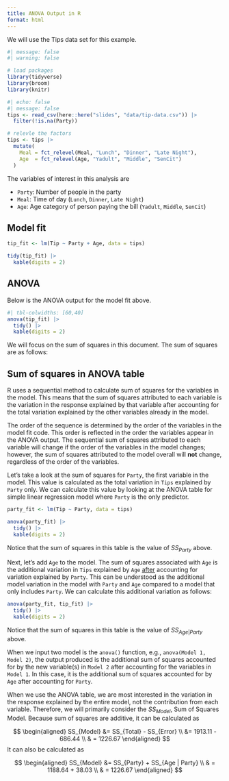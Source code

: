 ```yaml
---
title: ANOVA Output in R
format: html
---
```


We will use the Tips data set for this example.

```r
#| message: false
#| warning: false

# load packages
library(tidyverse)
library(broom)
library(knitr)
```

```r
#| echo: false
#| message: false
tips <- read_csv(here::here("slides", "data/tip-data.csv")) |>
  filter(!is.na(Party))

# relevle the factors
tips <- tips |>
  mutate(
    Meal = fct_relevel(Meal, "Lunch", "Dinner", "Late Night"),
    Age  = fct_relevel(Age, "Yadult", "Middle", "SenCit")
  )
```

The variables of interest in this analysis are

-   `Party`: Number of people in the party
-   `Meal`: Time of day (`Lunch`, `Dinner`, `Late Night`)
-   `Age`: Age category of person paying the bill (`Yadult`, `Middle`, `SenCit`)

## Model fit

```r
tip_fit <- lm(Tip ~ Party + Age, data = tips)

tidy(tip_fit) |>
  kable(digits = 2)
```

## ANOVA

Below is the ANOVA output for the model fit above.

```r
#| tbl-colwidths: [60,40]
anova(tip_fit) |>
  tidy() |>
  kable(digits = 2)
```

We will focus on the sum of squares in this document. The sum of squares are as follows:


```{=tex}
\begin{aligned}
&SS_{Party} = 1188.64 \\
&SS_{Age|Party} = 38.03 \\
&SS_{Error} = SS_{Residuals} = 686.44 \\
&SS_{Total} = 1913.11
\end{aligned}
```


## Sum of squares in ANOVA table

R uses a sequential method to calculate sum of squares for the variables in the model. This means that the sum of squares attributed to each variable is the variation in the response explained by that variable after accounting for the total variation explained by the other variables already in the model.

The order of the sequence is determined by the order of the variables in the model fit code. This order is reflected in the order the variables appear in the ANOVA output. The sequential sum of squares attributed to each variable will change if the order of the variables in the model changes; however, the sum of squares attributed to the model overall will **not** change, regardless of the order of the variables.

Let's take a look at the sum of squares for `Party`, the first variable in the model. This value is calculated as the total variation in `Tips` explained by `Party` only. We can calculate this value by looking at the ANOVA table for simple linear regression model where `Party` is the only predictor.

```r
party_fit <- lm(Tip ~ Party, data = tips)

anova(party_fit) |>
  tidy() |>
  kable(digits = 2)
```

Notice that the sum of squares in this table is the value of $SS_{Party}$ above.

Next, let's add `Age` to the model. The sum of squares associated with `Age` is the additional variation in `Tips` explained by `Age` <u>after</u> accounting for variation explained by `Party`. This can be understood as the additional model variation in the model with `Party` and `Age` compared to a model that only includes `Party`. We can calculate this additional variation as follows:

```r
anova(party_fit, tip_fit) |>
  tidy() |>
  kable(digits = 2)
```

Notice that the sum of squares in this table is the value of $SS_{Age|Party}$ above.

::: callout-note
When we input two model is the `anova()` function, e.g., `anova(Model 1, Model 2)`, the output produced is the additional sum of squares accounted for by the new variable(s) in `Model 2` after accounting for the variables in `Model 1`. In this case, it is the additional sum of squares accounted for by `Age` after accounting for `Party`.
:::

When we use the ANOVA table, we are most interested in the variation in the response explained by the entire model, not the contribution from each variable. Therefore, we will primarily consider the $SS_{Model}$, Sum of Squares Model. Because sum of squares are additive, it can be calculated as

$$
\begin{aligned}
SS_{Model} &= SS_{Total} - SS_{Error} \\
&= 1913.11 - 686.44 \\ 
& = 1226.67 
\end{aligned}
$$It can also be calculated as

$$
\begin{aligned}
SS_{Model} &= SS_{Party} + SS_{Age | Party} \\
& = 1188.64 + 38.03 \\
& = 1226.67
\end{aligned}
$$
